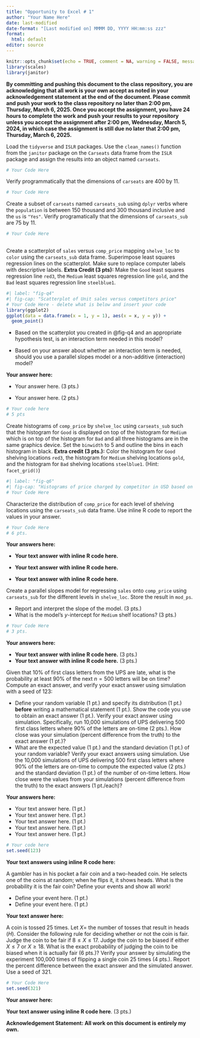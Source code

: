 ```yaml
---
title: "Opportunity to Excel # 1"
author: "Your Name Here"
date: last-modified
date-format: "[Last modified on] MMMM DD, YYYY HH:mm:ss zzz"
format: 
  html: default
editor: source
---
```


```r
knitr::opts_chunk$set(echo = TRUE, comment = NA, warning = FALSE, message = FALSE, fig.align = "center")
library(scales)
library(janitor)
```

::: callout-note
**By committing and pushing this document to the class repository, you are acknowledging that all work is your own accept as noted in your acknowledgement statement at the end of the document. Please commit and push your work to the class repository no later than 2:00 pm, Thursday, March 6, 2025.  Once you accept the assignment, you have 24 hours to complete the work and push your results to your repository unless you accept the assignment after 2:00 pm, Wednesday, March 5, 2024, in which case the assignment is still due no later that 2:00 pm, Thursday, March 6, 2025.**
:::

::: {.callout-note icon="false" title="Problem 1 (4 pts.)"}
Load the `tidyverse` and `ISLR` packages.  Use the `clean_names()` function from the `janitor` package on the `Carseats` data frame from the `ISLR` package and assign the results into an object named `carseats`.
:::

::: {.callout-important icon="false" collapse="false" title="Problem 1 Answers (4 pts.)"}
```r
# Your Code Here

```
:::

::: {.callout-note icon="false" title="Problem 2 (2 pts.)"}
Verify programmatically that the dimensions of `carseats` are 400 by 11.
:::

::: {.callout-important icon="false" collapse="false" title="Problem 2 Answers (2 pts.)"}
```r
# Your Code Here

```
:::

::: {.callout-note icon="false" title="Problem 3 (8 pts.)"}
Create a subset of `carseats` named `carseats_sub` using `dplyr` verbs where the `population` is between 150 thousand and 300 thousand inclusive and the `us` is `"Yes"`.  Verify programatically that the dimensions of `carseats_sub` are 75 by 11. 
:::

::: {.callout-important icon="false" collapse="false" title="Problem 3 Answers (8 pts.)"}
```r
# Your Code Here
                                
```
:::

::: {.callout-note icon="false" title="Problem 4 (10 pts.)"}
Create a scatterplot of `sales` versus `comp_price` mapping `shelve_loc` to `color` using the `carseats_sub` data frame. Superimpose least squares regression lines on the scatterplot. Make sure to replace computer labels with descriptive labels. **Extra Credit (3 pts):** Make the `Good` least squares regression line `red3`, the `Medium` least squares regression line `gold`, and the `Bad` least squares regression line `steelblue1`.
:::

::: {.callout-important icon="false" collapse="false" title="Problem 4 Answers (10 pts.)"}
```r
#| label: "fig-q4"
#| fig-cap: "Scatterplot of Unit sales versus competitors price"
# Your Code Here - delete what is below and insert your code
library(ggplot2)
ggplot(data = data.frame(x = 1, y = 1), aes(x = x, y = y)) +
  geom_point()
```
:::

::: {.callout-note icon="false" title="Problem 5 (10 pts.)"}
- Based on the scatterplot you created in @fig-q4 and an appropriate hypothesis test, is an interaction term needed in this model? 

- Based on your answer about whether an interaction term is needed, should you use a parallel slopes model or a non-additive (interaction) model? 
:::

::: {.callout-important icon="false" collapse="false" title="Problem 5 Answers (10 pts.)"}
**Your answer here:**

* Your answer here. (3 pts.)

* Your answer here. (2 pts.)

```r
# Your code here
# 5 pts

```
:::

::: {.callout-note icon="false" title="Problem 6 (10 pts.)"}
Create histograms of `comp_price` by `shelve_loc` using `carseats_sub` such that the histogram for `Good` is displayed on top of the histogram for `Medium` which is on top of the histogram for `Bad` and all three histograms are in the same graphics device. Set the `binwidth` to 5 and outline the bins in each histogram in black.  **Extra credit (3 pts.):** Color the histogram for `Good` shelving locations `red3`, the histogram for `Medium` shelving locations `gold`, and the histogram for `Bad` shelving locations `steelblue1`. (Hint: `facet_grid()`)
:::

::: {.callout-important icon="false" collapse="false" title="Problem 6 Answers (10 pts.)"}
```r
#| label: "fig-q6"
#| fig-cap: "Histograms of price charged by competitor in USD based on shelving locations"
# Your Code Here

```


:::

::: {.callout-note icon="false" title="Problem 7 (15 pts.)"}
Characterize the distribution of `comp_price` for each level of shelving locations using the `carseats_sub` data frame.  Use inline R code to report the values in your answer.
:::

::: {.callout-important icon="false" collapse="false" title="Problem 7 Answers (15 pts.)"}
```r
# Your Code Here
# 6 pts.

```

**Your answers here:**

* **Your text answer with inline R code here.**

* **Your text answer with inline R code here.**

* **Your text answer with inline R code here.**
:::

::: {.callout-note icon="false" title="Problem 8 (9 pts.)"}
Create a parallel slopes model for regressing `sales` onto `comp_price` using `carseats_sub` for the different levels in `shelve_loc`. Store the result in `mod_ps`.

-   Report and interpret the slope of the model. (3 pts.)
-   What is the model's $y$-intercept for `Medium` shelf locations? (3 pts.)
:::

::: {.callout-important icon="false" collapse="false" title="Problem 8 Answers"}
```r
# Your Code Here
# 3 pts.

```

**Your answers here:**

-   **Your text answer with inline R code here.** (3 pts.)
-   **Your text answer with inline R code here.** (3 pts.)
:::

::: {.callout-note icon="false" title="Problem 9 (14 pts.)"}
Given that 10% of first class letters from the UPS are late, what is the probability at least 90% of the next $n = 500$ letters will be on time?  Compute an exact answer, and verify your exact answer using simulation with a seed of 123:

-   Define your random variable (1 pt.) and specify its distribution (1 pt.) **before** writing a mathematical statement (1 pt.). Show the code you use to obtain an exact answer (1 pt.).  Verify your exact answer using simulation.  Specifically, run 10,000 simulations of UPS delivering 500 first class letters where 90% of the letters are on-time (2 pts.).  How close was your simulation (percent difference from the truth) to the exact answer (1 pt.)?
-   What are the expected value (1 pt.) and the standard deviation (1 pt.) of your random variable?  Verify your exact answers using simulation.  Use the 10,000 simulations of UPS delivering 500 first class letters where 90% of the letters are on-time to compute the expected value (2 pts.) and the standard deviation (1 pt.) of  the number of on-time letters.  How close were the values from your simulations  (percent difference from the truth) to the exact answers (1 pt./each)?
:::

::: {.callout-important icon="false" collapse="false" title="Problem 9 Answers (14 pts.)"}
**Your answers here:**

-   Your text answer here. (1 pt.)
-   Your text answer here. (1 pt.)
-   Your text answer here. (1 pt.)  
-   Your text answer here. (1 pt.) 
-   Your text answer here. (1 pt.) 

```r
# Your code here
set.seed(123)


```

**Your text answers using inline R code here:**


:::

::: {.callout-note icon="false" title="Problem 10 (8 pts.)"}
A gambler has in his pocket a fair coin and a two-headed coin. He selects one of the coins at random; when he flips it, it shows heads. What is the probability it is the fair coin? Define your events and show all work!
:::

::: {.callout-important icon="false" collapse="false" title="Problem 10 Answers (8 pts.)"}
-   Define your event here. (1 pt.)
-   Define your event here. (1 pt.)

```{=tex}
\begin{aligned}
\text{Show all math/work here with LaTeX.}
\end{aligned}
```

**Your text answer here:**




:::

::: {.callout-note icon="false" title="Problem 11 (10 pts.)"}
A coin is tossed 25 times. Let $X=$ the number of tosses that result in heads ($H$). Consider the following rule for deciding whether or not the coin is fair. Judge the coin to be fair if $8\leq X \leq 17$. Judge the coin to be biased if either $X \leq 7$ or $X \geq 18$. What is the exact probability of judging the coin to be biased when it is actually fair (6 pts.)?  Verify your answer by simulating the experiment 100,000 times of flipping a single coin 25 times (4 pts.).  Report the percent difference between the exact answer and the simulated answer.  Use a seed of 321.
:::

::: {.callout-important icon="false" collapse="false" title="Problem 11 Answers (10 pts.)"}
```r
# Your Code Here
set.seed(321)

```

**Your answer here:**

**Your text answer using inline R code here**. (3 pts.)
:::


::: callout-note
**Acknowledgement Statement: All work on this document is entirely my own.**
:::
